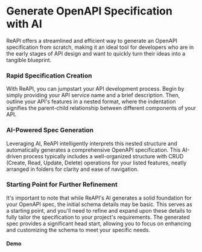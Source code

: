 
# Generate OpenAPI Specification with AI

ReAPI offers a streamlined and efficient way to generate an OpenAPI specification from scratch, making it an ideal tool for developers who are in the early stages of API design and want to quickly turn their ideas into a tangible blueprint.

### Rapid Specification Creation

With ReAPI, you can jumpstart your API development process. Begin by simply providing your API service name and a brief description. Then, outline your API's features in a nested format, where the indentation signifies the parent-child relationship between different components of your API.

### AI-Powered Spec Generation

Leveraging AI, ReAPI intelligently interprets this nested structure and automatically generates a comprehensive OpenAPI specification. This AI-driven process typically includes a well-organized structure with CRUD (Create, Read, Update, Delete) operations for your listed features, neatly arranged in folders for clarity and ease of navigation.

### Starting Point for Further Refinement

It's important to note that while ReAPI's AI generates a solid foundation for your OpenAPI spec, the initial schema details may be basic. This serves as a starting point, and you'll need to refine and expand upon these details to fully tailor the specification to your project's requirements. The generated spec provides a significant head start, allowing you to focus on enhancing and customizing the schema to meet your specific needs.

#### Demo

<Youtube id="qq6ygd-avJY" />
